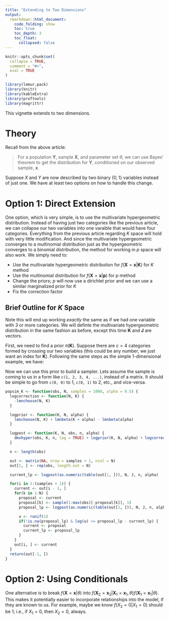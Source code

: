 ```yaml
---
title: "Extending to Two Dimensions"
output:
  rmarkdown::html_document:
    code_folding: show
    toc: true
    toc_depth: 3
    toc_float:
      collapsed: false
---
```


```r
knitr::opts_chunk$set(
  collapse = TRUE,
  comment = "#>", 
  eval = TRUE
)
```

```r
library(lemur.pack)
library(knitr)
library(kableExtra)
library(proftools)
library(magrittr)
```

This vignette extends \code{vignette("articles/binary-1d-example")} to two dimensions.

# Theory

Recall from the above article:

> For a population $\mathbf{Y}$, sample $\mathbf{X}$, and parameter set $\theta$, we can use Bayes' theorem to get the distribution for $\mathbf{Y}$, conditioned on our observed sample, $\mathbf{x}$.
> 
> \begin{align*}
  f(\theta, \mathbf{Y} = \mathbf{y}| \mathbf{X} = \mathbf{x}) &= \frac{ f(\mathbf{X} = \mathbf{x} | \theta, \mathbf{Y} = \mathbf{y}) f(\theta, \mathbf{Y} = \mathbf{y}) }{ f(\mathbf{X} = \mathbf{x}) } \\
    &\propto f(\mathbf{X} = \mathbf{x} | \theta) f(\mathbf{Y} = \mathbf{y} | \theta) \pi(\theta) \\
    &\propto \pi(\theta | \mathbf{X} = \mathbf{x}) f(\mathbf{Y} = \mathbf{y} | \theta)
\end{align*}

Suppose $X$ and $Y$ are now described by two binary $\{0, 1\}$ variables instead of just one. We have at least two options on how to handle this change.

# Option 1: Direct Extension

One option, which is very simple, is to use the multivariate hypergeometric distribution. Instead of having just two categories like the previous article, we can collapse our two variables into one varaible that would have four categories. Everything from the previous article regarding $K$ space will hold with very little modification. And since the multivariate hypergeometric converges to a multinomial distribution just as the hypergeometric converges to a binomial distribution, the method for working in $p$ space will also work. We simply need to:

 * Use the multivariate hypergeometric distribution for $f(\mathbf{X} = \mathbf{x} | \mathbf{K})$ for $K$ method
 * Use the multinomial distribution for $f(\mathbf{X} = \mathbf{x} | \mathbf{p})$ for $p$ method
 * Change the priors; $p$ will now use a dirichlet prior and we can use a similar marginalized prior for $K$
 * Fix the correction factor
 
## Brief Outline for $K$ Space

Note this will end up working *exactly* the same as if we had one variable with $3$ or more categories. We will definte the multivariate hypergeometric distribution in the same fashion as before, except this time $\mathbf{K}$ and $\mathbf{J}$ are vectors.

First, we need to find a prior $\pi(\mathbf{K})$. Suppose there are $c = 4$ categories formed by crossing our two variables (this could be any number, we just want an index for $\mathbf{K}$). Following the same steps as the simple 1-dimensional example, we have:

\begin{align*}
  \pi(\mathbf{K}) &= \int_{0}^{1} {N \choose {\mathbf{K}_1, ..., \mathbf{K}_c}} \prod_{i = 1}^c \mathbf{p}_i^{\mathbf{K}_i} \frac{1}{\beta(\mathbf{\alpha})} \prod_{i = 1}^c \mathbf{p}_i^{\mathbf{\alpha}_i - 1} d\mathbf{p} \\
    &= {N \choose {\mathbf{K}_1, ..., \mathbf{K}_c}} \frac{\beta(\mathbf{K} + \mathbf{\alpha})}{\beta(\mathbf{\alpha})}

\end{align*}

Now we can use this prior to build a sampler. Lets assume the sample is coming to us in a form like `c(1, 2, 3, 4, ...)`, instead of a matrix. It should be simple to go from `c(0, 0)` to 1, `c(0, 1)` to 2, etc., and vice-versa.


```r
popsim_K <- function(obs, N, samples = 1000, alpha = 0.5) {
  logcorrection <- function(N, K) {
    -lmnchoose(N, K)
  }

  logprior <- function(K, N, alpha) {
    lmnchoose(N, K) + lmnbeta(K + alpha) - lmnbeta(alpha)
  }

  logpost <- function(K, N, obs, n, alpha) {
    dmvhyper(obs, K, n, log = TRUE) + logprior(K, N, alpha) + logcorrection(N, K)
  }

  n <- length(obs)

  out <- matrix(NA, nrow = samples + 1, ncol = N)
  out[1, ] <- rep(obs, length.out = N)

  current_lp <- logpost(as.numeric(table(out[1, ])), N, J, n, alpha)

  for(i in 2:(samples + 1)) {
    current <- out[i - 1, ]
    for(k in 1:N) {
      proposal <- current
      proposal[k] <- sample(1:max(obs)[-proposal[k]], 1)
      proposal_lp <- logpost(as.numeric(table(out[1, ])), N, J, n, alpha)

      u <- runif(1)
      if(!is.na(proposal_lp) & log(u) <= proposal_lp - current_lp) {
        current <- proposal
        current_lp <- proposal_lp
      }
    }
    out[i, ] <- current
  }
  return(out[-1, ])
}
```
 
# Option 2: Using Conditionals

One alternative is to break $f(\mathbf{X} = \mathbf{x} | \theta)$ into $f(\mathbf{X}_2 = \mathbf{x}_2 | \mathbf{X}_1 = \mathbf{x}_1, \theta) f(\mathbf{X}_1 = \mathbf{x}_1 | \theta)$. This makes it potentially easier to incorporate relationships into the model, if they are known to us. For example, maybe we know $f(X_2 = 0 | X_1 = 0)$ should be $1$; i.e., if $X_1 = 0$, then $X_2 = 0$, always.


